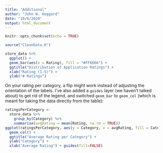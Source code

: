 ```yaml
---
title: "Additional"
author: "John W. Hoggard"
date: "10/6/2020"
output: html_document
---
```


```r
knitr::opts_chunk$set(echo = TRUE)
```

```r
source("CleanData.R")
```


```r
store_data %>%
  ggplot() +
  geom_bar(aes(x = Rating), fill = "#FF6666") +
  ggtitle("Distribution of Application Ratings") +
  xlab("Rating (1-5)") +
  ylab("# Ratings")
```

On your rating per category, a flip might work instead of adjusting the orientation of the labels. I've also added a `guides` layer (we haven't talked about) to get rid of the legend, and switched `geom_bar` to `geom_col` (which is meant for taking the data directly from the table):
```r
ratingsPerCategory <- 
  store_data %>%
    group_by(Category) %>%
    summarise(avgRating = mean(Rating, na.rm = TRUE))
ggplot(ratingsPerCategory, aes(y = Category, x = avgRating, fill = Category)) +
  geom_col() +
  ggtitle("Average Rating per Category") + 
  ylab("Category") + 
  xlab("Average Rating") + guides(fill=FALSE)
```

